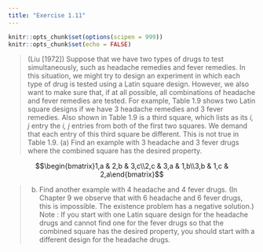 ```yaml
---
title: "Exercise 1.11"
---
```


```r
knitr::opts_chunk$set(options(scipen = 999))
knitr::opts_chunk$set(echo = FALSE)
```

> (Liu [1972]) Suppose that we have two types of drugs to test simultaneously, such as headache remedies and fever remedies. In this situation, we might try to design an experiment in which each type of drug is tested using a Latin square design. However, we also want to make sure that, if at all possible, all combinations of headache and fever remedies are tested. For example, Table 1.9 shows two Latin square designs if we have 3 headache remedies and 3 fever remedies. Also shown in Table 1.9 is a third square, which lists as its *i, j* entry the *i, j* entries from both of the first two squares. We demand that each entry of this third square be different.
> This is not true in Table 1.9.
> (a) Find an example with 3 headache and 3 fever drugs where the combined square
has the desired property.

$$\begin{bmatrix}1,a & 2,b & 3,c\\2,c & 3,a & 1,b\\3,b & 1,c & 2,a\end{bmatrix}$$

> (b) Find another example with 4 headache and 4 fever drugs. (In Chapter 9 we observe that with 6 headache and 6 fever drugs, this is impossible. The existence problem has a negative solution.) Note : If you start with one Latin square design for the headache drugs and cannot find one for the fever drugs so that the combined square has the desired property, you should start with a different design for the headache drugs.

